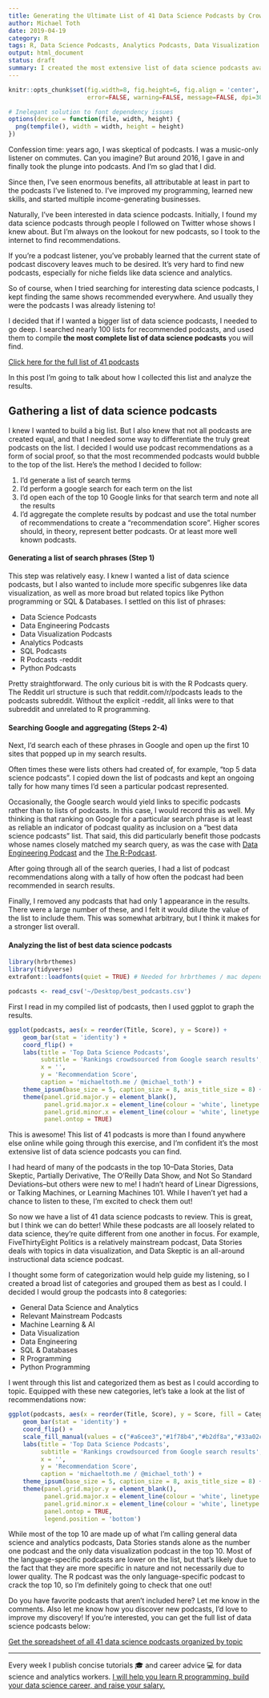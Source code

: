 ```yaml
---
title: Generating the Ultimate List of 41 Data Science Podcasts by Crowdsourcing Google Results
author: Michael Toth
date: 2019-04-19
category: R
tags: R, Data Science Podcasts, Analytics Podcasts, Data Visualization Podcasts, Machine Learning Podcasts
output: html_document
status: draft
summary: I created the most extensive list of data science podcasts available by crowdsourcing results from Google search into this my own ultimate list of 41 data science podcasts.
---
```


```r
knitr::opts_chunk$set(fig.width=8, fig.height=6, fig.align = 'center',
                      error=FALSE, warning=FALSE, message=FALSE, dpi=300)

# Inelegant solution to font dependency issues
options(device = function(file, width, height) {
  png(tempfile(), width = width, height = height)
})

```

Confession time: years ago, I was skeptical of podcasts. I was a music-only listener on commutes. Can you imagine? But around 2016, I gave in and finally took the plunge into podcasts. And I'm so glad that I did. 

Since then, I've seen enormous benefits, all attributable at least in part to the podcasts I've listened to. I've improved my programming, learned new skills, and started multiple income-generating businesses.

Naturally, I've been interested in data science podcasts. Initially, I found my data science podcasts through people I followed on Twitter whose shows I knew about. But I'm always on the lookout for new podcasts, so I took to the internet to find recommendations.

If you're a podcast listener, you've probably learned that the current state of podcast discovery leaves much to be desired. It's very hard to find new podcasts, especially for niche fields like data science and analytics. 

So of course, when I tried searching for interesting data science podcasts, I kept finding the same shows recommended everywhere. And usually they were the podcasts I was already listening to! 

I decided that if I wanted a bigger list of data science podcasts, I needed to go deep. I searched nearly 100 lists for recommended podcasts, and used them to compile **the most complete list of data science podcasts** you will find. 

[Click here for the full list of 41 podcasts](https://mailchi.mp/d18f2f50ca14/data-science-podcasts)

In this post I'm going to talk about how I collected this list and analyze the results.

## Gathering a list of data science podcasts

I knew I wanted to build a big list. But I also knew that not all podcasts are created equal, and that I needed some way to differentiate the truly great podcasts on the list. I decided I would use podcast recommendations as a form of social proof, so that the most recommended podcasts would bubble to the top of the list. Here's the method I decided to follow:

1. I'd generate a list of search terms
2. I'd perform a google search for each term on the list
3. I'd open each of the top 10 Google links for that search term and note all the results
4. I'd aggregate the complete results by podcast and use the total number of recommendations to create a "recommendation score". Higher scores should, in theory, represent better podcasts. Or at least more well known podcasts.

#### Generating a list of search phrases (Step 1)

This step was relatively easy. I knew I wanted a list of data science podcasts, but I also wanted to include more specific subgenres like data visualization, as well as more broad but related topics like Python programming or SQL & Databases. I settled on this list of phrases:

* Data Science Podcasts
* Data Engineering Podcasts
* Data Visualization Podcasts
* Analytics Podcasts
* SQL Podcasts
* R Podcasts -reddit
* Python Podcasts

Pretty straightforward. The only curious bit is with the R Podcasts query. The Reddit url structure is such that reddit.com/r/podcasts leads to the podcasts subreddit. Without the explicit -reddit, all links were to that subreddit and unrelated to R programming.

#### Searching Google and aggregating (Steps 2-4)

Next, I'd search each of these phrases in Google and open up the first 10 sites that popped up in my search results.

Often times these were lists others had created of, for example, "top 5 data science podcasts". I copied down the list of podcasts and kept an ongoing tally for how many times I'd seen a particular podcast represented. 

Occasionally, the Google search would yield links to specific podcasts rather than to lists of podcasts. In this case, I would record this as well. My thinking is that ranking on Google for a particular search phrase is at least as reliable an indicator of podcast quality as inclusion on a "best data science podcasts" list. That said, this did particularly benefit those podcasts whose names closely matched my search query, as was the case with [Data Engineering Podcast](https://www.dataengineeringpodcast.com/) and the [The R-Podcast](https://r-podcast.org/).

After going through all of the search queries, I had a list of podcast recommendations along with a tally of how often the podcast had been recommended in search results.

Finally, I removed any podcasts that had only 1 appearance in the results. There were a large number of these, and I felt it would dilute the value of the list to include them. This was somewhat arbitrary, but I think it makes for a stronger list overall.

#### Analyzing the list of best data science podcasts

```r
library(hrbrthemes)
library(tidyverse)
extrafont::loadfonts(quiet = TRUE) # Needed for hrbrthemes / mac dependency issue

podcasts <- read_csv('~/Desktop/best_podcasts.csv')
```

First I read in my compiled list of podcasts, then I used ggplot to graph the results.

```r

ggplot(podcasts, aes(x = reorder(Title, Score), y = Score)) +
    geom_bar(stat = 'identity') +
    coord_flip() +
    labs(title = 'Top Data Science Podcasts',
         subtitle = 'Rankings crowdsourced from Google search results',
         x = '',
         y = 'Recommendation Score',
         caption = 'michaeltoth.me / @michael_toth') +
    theme_ipsum(base_size = 5, caption_size = 8, axis_title_size = 8) +
    theme(panel.grid.major.y = element_blank(),
          panel.grid.major.x = element_line(colour = 'white', linetype = 'dotted'),
          panel.grid.minor.x = element_line(colour = 'white', linetype = 'dotted'),
          panel.ontop = TRUE)
```

This is awesome! This list of 41 podcasts is more than I found anywhere else online while going through this exercise, and I'm confident it's the most extensive list of data science podcasts you can find. 

I had heard of many of the podcasts in the top 10--Data Stories, Data Skeptic, Partially Derivative, The O'Reilly Data Show, and Not So Standard Deviations--but others were new to me! I hadn't heard of Linear Digressions, or Talking Machines, or Learning Machines 101. While I haven't yet had a chance to listen to these, I'm excited to check them out!

So now we have a list of 41 data science podcasts to review. This is great, but I think we can do better! While these podcasts are all loosely related to data science, they're quite different from one another in focus. For example, FiveThirtyEight Politics is a relatively mainstream podcast, Data Stories deals with topics in data visualization, and Data Skeptic is an all-around instructional data science podcast. 

I thought some form of categorization would help guide my listening, so I created a broad list of categories and grouped them as best as I could. I decided I would group the podcasts into 8 categories:

* General Data Science and Analytics
* Relevant Mainstream Podcasts     
* Machine Learning & AI            
* Data Visualization               
* Data Engineering                 
* SQL & Databases                  
* R Programming                    
* Python Programming 

I went through this list and categorized them as best as I could according to topic. Equipped with these new categories, let's take a look at the list of recommendations now: 

```r

ggplot(podcasts, aes(x = reorder(Title, Score), y = Score, fill = Category)) +
    geom_bar(stat = 'identity') +
    coord_flip() +
    scale_fill_manual(values = c("#a6cee3","#1f78b4","#b2df8a","#33a02c","#fb9a99","#e31a1c","#fdbf6f","#ff7f00")) +
    labs(title = 'Top Data Science Podcasts',
         subtitle = 'Rankings crowdsourced from Google search results',
         x = '',
         y = 'Recommendation Score',
         caption = 'michaeltoth.me / @michael_toth') +
    theme_ipsum(base_size = 5, caption_size = 8, axis_title_size = 8) +
    theme(panel.grid.major.y = element_blank(),
          panel.grid.major.x = element_line(colour = 'white', linetype = 'dotted'),
          panel.grid.minor.x = element_line(colour = 'white', linetype = 'dotted'),
          panel.ontop = TRUE,
          legend.position = 'bottom')
```

While most of the top 10 are made up of what I'm calling general data science and analytics podcasts, Data Stories stands alone as the number one podcast and the only data visualization podcast in the top 10. Most of the language-specific podcasts are lower on the list, but that's likely due to the fact that they are more specific in nature and not necessarily due to lower quality. The R podcast was the only language-specific podcast to crack the top 10, so I'm definitely going to check that one out!

Do you have favorite podcasts that aren't included here? Let me know in the comments. Also let me know how you discover new podcasts, I'd love to improve my discovery! If you're interested, you can get the full list of data science podcasts below:

[Get the spreadsheet of all 41 data science podcasts organized by topic](https://mailchi.mp/d18f2f50ca14/data-science-podcasts)

------

Every week I publish concise tutorials 🎓 and career advice 💻 for data science and analytics workers. [I will help you learn R programming, build your data science career, and raise your salary.](http://eepurl.com/gmYioz)